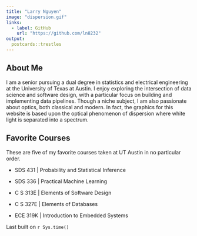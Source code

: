 ```yaml
---
title: "Larry Nguyen"
image: "dispersion.gif"
links:
  - label: GitHub
    url: "https://github.com/ln8232"
output:
  postcards::trestles
---
```

 
## About Me
I am a senior pursuing a dual degree in statistics and electrical engineering at the University of Texas at Austin. I enjoy exploring the intersection of data science and software design, with a particular focus on building and implementing data pipelines. Though a niche subject, I am also passionate about optics, both classical and modern. In fact, the graphics for this website is based upon the optical phenomenon of dispersion where white light is separated into a spectrum.


## Favorite Courses
These are five of my favorite courses taken at UT Austin in no particular order.

- SDS 431 | Probability and Statistical Inference

- SDS 336 | Practical Machine Learning

- C S 313E | Elements of Software Design

- C S 327E | Elements of Databases

- ECE 319K | Introduction to Embedded Systems 

Last built on `r Sys.time()`
